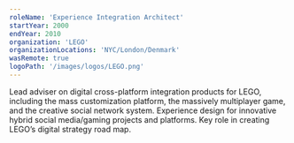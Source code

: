 ```yaml
---
roleName: 'Experience Integration Architect'
startYear: 2000
endYear: 2010
organization: 'LEGO'
organizationLocations: 'NYC/London/Denmark'
wasRemote: true
logoPath: '/images/logos/LEGO.png'
---
```

Lead adviser on digital cross-platform integration products for LEGO, including the mass customization platform, the massively multiplayer game, and the creative social network system. Experience design for innovative hybrid social media/gaming projects and platforms. Key role in creating LEGO’s digital strategy road map.

